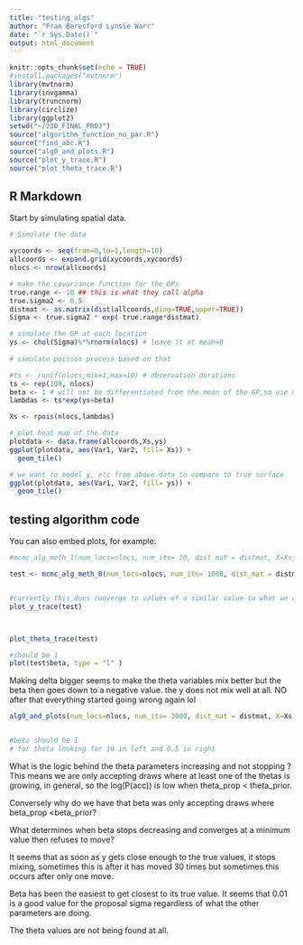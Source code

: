 ```yaml
---
title: "testing_algs"
author: "Fran Beresford Lynsie Warr"
date: "`r Sys.Date()`"
output: html_document
---
```


```r
knitr::opts_chunk$set(echo = TRUE)
#install.packages("mvtnorm")
library(mvtnorm)
library(invgamma)
library(truncnorm)
library(circlize)
library(ggplot2)
setwd("~/230_FINAL_PROJ")
source("algorithm_function_no_par.R")
source("find_abc.R")
source("alg0_and_plots.R")
source("plot_y_trace.R")
source("plot_theta_trace.R")
```

## R Markdown

Start by simulating spatial data. 

```r
# Simulate the data

xycoords <- seq(from=0,to=1,length=10)
allcoords <- expand.grid(xycoords,xycoords)
nlocs <- nrow(allcoords)

# make the covariance function for the GPs
true.range <- 10 ## this is what they call alpha 
true.sigma2 <- 0.5
distmat <- as.matrix(dist(allcoords,diag=TRUE,upper=TRUE))
Sigma <- true.sigma2 * exp(-true.range*distmat)

# simulate the GP at each location
ys <- chol(Sigma)%*%rnorm(nlocs) # leave it at mean=0
  
# simulate poisson process based on that

#ts <- runif(nlocs,min=1,max=10) # observation durations
ts <- rep(100, nlocs)
beta <- 1 # will not be differentiated from the mean of the GP,so use mean=0
lambdas <- ts*exp(ys+beta)

Xs <- rpois(nlocs,lambdas)

# plot heat map of the data
plotdata <- data.frame(allcoords,Xs,ys)
ggplot(plotdata, aes(Var1, Var2, fill= Xs)) + 
  geom_tile()

# we want to model y, etc from above data to compare to true surface
ggplot(plotdata, aes(Var1, Var2, fill= ys)) + 
  geom_tile()
```

## testing algorithm code 

You can also embed plots, for example:

```r
#mcmc_alg_meth_1(num_locs=nlocs, num_its= 10, dist_mat = distmat, X=Xs, t_cov= ts, abc_delta = 0.01 ,beta_prop_sigma = 0.5, theta_prop_sigma = c(0.5, 0.5))

test <- mcmc_alg_meth_0(num_locs=nlocs, num_its= 1000, dist_mat = distmat, X=Xs, t_cov= ts, abc_delta= 1e-1,beta_prop_sigma = 0.1, theta_prop_sigma = c(0.1, 0.2))


#currently this does converge to values of a similar value to what we want but once we get there it doesn't move at all 
plot_y_trace(test)



plot_theta_trace(test)

#should be 1
plot(test$beta, type = "l" )
```


Making delta bigger seems to make the theta variables mix better but the beta then goes down to a negative value. the y does not mix well at all. 
NO after that everything started going wrong again lol 

```r

alg0_and_plots(num_locs=nlocs, num_its= 3000, dist_mat = distmat, X=Xs, t_cov= ts, abc_delta= 1e-100,beta_prop_sigma = 0.1, theta_prop_sigma = c(0.9, 0.9))


#beta should be 1
# for theta looking for 10 in left and 0.5 in right 
```

What is the logic behind the theta parameters increasing and not stopping ? This means we are only accepting draws where at least one of the thetas is growing, in general, so the log(P(acc)) is low when theta_prop < theta_prior. 

Conversely why do we have that beta was only accepting draws where beta_prop <beta_prior? 


What determines when beta stops decreasing and converges at a minimum value then refuses to move? 








It seems that as soon as y gets close enough to the true values, it stops mixing, sometimes this is after it has moved 30 times but sometimes this occurs after only one move. 

Beta has been the easiest to get closest to its true value. It seems that 0.01 is a good value for the proposal sigma regardless of what the other parameters are doing.

The theta values are not being found at all. 